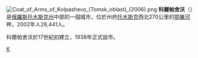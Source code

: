 {{unreferenced|time=2010-07-19T01:57:43+00:00}}
{{coord|58|19|N|82|55|E|display=title}}
[[File:Coat_of_Arms_of_Kolpashevo_(Tomsk_oblast)_(2006).png|right]]
'''科爾帕舍沃'''（{{lang-ru|Колпа́шево}}）是[[俄羅斯|俄羅斯]][[托木斯克州|托木斯克州]]中部的一個城市，位於州府[[托木斯克|托木斯克]]西北270公里的[[鄂畢河|鄂畢河]]畔。2002年人28,441人。

科爾帕舍沃於17世紀初建立，1938年正式設市。

{{托木斯克州城市}}

[[Category:托木斯克州城市|К]]